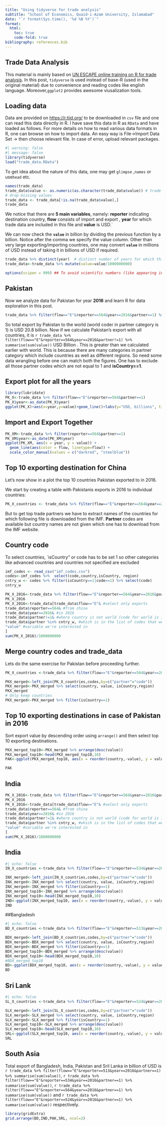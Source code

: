 ```yaml
---
title: "Using tidyverse for trade analysis"
subtitle: "School of Economics, Quaid-i-Azam University, Islamabad"
date: "`r format(Sys.time(), '%d %B %Y')`"
format: 
  html:
    toc: true
    code-fold: true
bibliography: references.bib
---
```


## Trade Data Analysis

This material is mainly based on [UN ESCAPE online training on R for trade analysis](https://r.tiid.org/). In this post, `tidyverse` is used instead of base-R (used in the original material) due to convenience and reading codes like english language. Moreover,`ggplot2` provides awesome viusalization tools.

## Loading data

Data are provided on <https://r.tiid.org/> to be downloaded in `csv` file and one can read this data directly in R. I have save this data in R as `RData` and have loaded as follows. For more details on how to read various data formats in R, one can browse on how to import data. An easy way is File-\>Import Data Set -\> then choose relevant file. In case of error, upload relevant packages.

```r
#| warning: false
#| message: false
library(tidyverse)
load("trade_data.RData")

```

To get idea about the nature of this data, one may get `glimpse` ,`names` or use`head` etc.

```r
names(trade_data)
trade_data$value <- as.numeric(as.character(trade_data$value)) # trade value as numeric
# drop missing values
trade_data <- trade_data[!is.na(trade_data$value),]
trade_data
```

We notice that there are **5 main variables**, namely: **reporter** indicating destination country, **flow** consists of import and export , **year** for which trade data are included in this file and **value** is USD.\`

We can now check the **`value`** in billion by dividing the previous function by a billion. Notice after the comma we specify the value column. Other than very large exporting/importing countries, one may convert **`value`** in millions of USD instead of taking it in billions of USD if required.

```r
trade_data %>% distinct(year)  # distinct number of years for which this trade data are available
trade_data<-trade_data %>% mutate(value=value/1000000000)

options(scipen = 999) ## To avoid scientific numbers (like appearing in exponents)
```

## Pakistan

Now we analyze data for Pakistan for year **2016** and learn R for data exploration in this post.

```r

trade_data %>% filter(flow=="E"&reporter==564&year==2016&partner==1) %>% select(value)

```

So total export by Pakistan to the world (world coder in partner category is 1) is USD 20.8 billion. Now if we calculate Pakistan's export with all countries, it is `r trade_data %>% filter(flow=="E"&reporter==564&year==2016&partner!=1) %>% summarise(sum(value))` USD Billion . This is greater than we calculated earlier with world. This is because there are many categories in partner category which include countries as well as different regions. So need some data wrangling before one can match both the figures. One has to exclude all those partner codes which are not equal to 1 and **isCountry==1**.

## Export plot for all the years

```r
library(lubridate)
PK_X<-trade_data %>% filter(flow=="E"&reporter==564&partner==1)
PK_X$year<-as_date(PK_X$year)
ggplot(PK_X)+aes(x=year,y=value)+geom_line()+labs(y="USD, billions", title = "Pakistan's world export")
```

## Import and Export Together

```r
PK_XM<-trade_data %>% filter(reporter==564&partner==1)
PK_XM$year<-as_date(PK_XM$year)
ggplot(PK_XM, aes(x = year, y = value)) + 
  geom_line(aes(color = flow, linetype=flow)) + 
  scale_color_manual(values = c("darkred", "steelblue"))
```

## Top 10 exporting destination for China

Let's now show in a plot the top 10 countries Pakistan exported to in 2016.

We start by creating a table with Pakistanis exports in 2016 to individual countries:

```r
PK_X_countries <- trade_data %>% filter(flow=="E"&reporter==564&year==2016&partner==1)

```

But to get top trade partners we have to extract names of the countries for which following file is downloaded from the IMF. **Partner** codes are available but country names are not given which one has to download from the IMF website.

## Country code

To select countries, \`isCountry" or code has to be set 1 so other categories like advanced countries and countries not specified are excluded

```r

imf_codes <- read_csv("imf_codes.csv")
codes<-imf_codes %>%  select(code,country,isCountry, region)
cntry_w <- codes %>% filter(isCountry==1|code==1) %>% select(code)
cntry_w
```

```r
PK_X_2016<-trade_data %>% filter(flow=="E"&reporter==564&year==2016&partner!=1&partner %in% cntry_w) 
PK_X_2016 
PK_X_2016<-trade_data[trade_data$flow=="E"& #select only exports
trade_data$reporter==564& #from china
trade_data$year==2016& #in 2016
trade_data$partner!=1& #where country is not world (code for world is 1)
trade_data$partner %in% cntry_w, #which is in the list of codes that we filtered earlier
"value" #variable we're interested in
]
sum(PK_X_2016)/1000000000
```

## Merge country codes and trade_data

Lets do the same exercise for Pakistan before proceeding further.

```r
PK_X_countries <-trade_data %>% filter(flow=="E"&reporter==564&year==2016&partner!=1)

PKX_merged<-left_join(PK_X_countries,codes,by=c("partner"="code"))
PKX_merged<-PKX_merged %>% select(country, value, isCountry,region)
PKX_merged
# Only keep countries
PKX_merged<-PKX_merged %>% filter(isCountry==1)

```

## Top 10 exporting destinations in case of Pakistan in 2016

Sort export value by descending order using `arrange()` and then select top 10 exporting destinations.

```r
PKX_merged_top10<-PKX_merged %>% arrange(desc(value)) 
PKX_merged_top10<-head(PKX_merged_top10,10)
PAK<-ggplot(PKX_merged_top10, aes(x = reorder(country,-value), y = value*1000, fill=region))+geom_bar(stat='identity')+theme(axis.text.x = element_text(angle = 90, size = 10))+labs(x="",y="USD Millions",title="Top 10 exporting destinations of Pakistan in 2016")

PAK
```

## India

```r
PK_X_2016<-trade_data %>% filter(flow=="E"&reporter==564&year==2016&partner!=1&partner %in% cntry_w) 
PK_X_2016 
PK_X_2016<-trade_data[trade_data$flow=="E"& #select only exports
trade_data$reporter==564& #from china
trade_data$year==2016& #in 2016
trade_data$partner!=1& #where country is not world (code for world is 1)
trade_data$partner %in% cntry_w, #which is in the list of codes that we filtered earlier
"value" #variable we're interested in
]
sum(PK_X_2016)/1000000000
```

## India

```r
#| echo: false
IN_X_countries <-trade_data %>% filter(flow=="E"&reporter==534&year==2016&partner!=1)

INX_merged<-left_join(IN_X_countries,codes,by=c("partner"="code"))
INX_merged<-INX_merged %>% select(country, value, isCountry,region)
INX_merged<-INX_merged %>% filter(isCountry==1)
INX_merged_top10<-INX_merged %>% arrange(desc(value)) 
INX_merged_top10<-head(INX_merged_top10,10)
IND<-ggplot(INX_merged_top10, aes(x = reorder(country,-value), y = value*1000, fill=region))+geom_bar(stat='identity')+theme(axis.text.x = element_text(angle = 90, size = 10))+labs(x="",y="USD Millions",title="Top 10 exporting destinations of India in 2016")
IND
```

##Bangladesh

```r
#| echo: false
BD_X_countries <-trade_data %>% filter(flow=="E"&reporter==513&year==2016&partner!=1)

BDX_merged<-left_join(BD_X_countries,codes,by=c("partner"="code"))
BDX_merged<-BDX_merged %>% select(country, value, isCountry,region)
BDX_merged<-BDX_merged %>% filter(isCountry==1)
BDX_merged_top10<-BDX_merged %>% arrange(desc(value)) 
BDX_merged_top10<-head(BDX_merged_top10,10)
#BDX_merged_top10
BD<-ggplot(BDX_merged_top10, aes(x = reorder(country,-value), y = value*1000, fill=region))+geom_bar(stat='identity')+theme(axis.text.x = element_text(angle = 90, size = 10))+labs(x="",y="USD Millions",title="Top 10 exporting destinations of Bangladesh in 2016")
BD

```

## Sri Lank

```r
#| echo: false
SL_X_countries <-trade_data %>% filter(flow=="E"&reporter==524&year==2016&partner!=1)

SLX_merged<-left_join(SL_X_countries,codes,by=c("partner"="code"))
SLX_merged<-SLX_merged %>% select(country, value, isCountry,region)
SLX_merged<-SLX_merged %>% filter(isCountry==1)
SLX_merged_top10<-SLX_merged %>% arrange(desc(value)) 
SLX_merged_top10<-head(SLX_merged_top10,10)
SRL<-ggplot(SLX_merged_top10, aes(x = reorder(country,-value), y = value*1000, fill=region))+geom_bar(stat='identity')+theme(axis.text.x = element_text(angle = 90, size = 10))+labs(x="",y="USD Millions",title="Top 10 exporting destinations of Sri Lank in 2016")
SRL
```

## South Asia

Total export of Bangladesh, India, Pakistan and Sril Lanka in billion of USD is `r trade_data %>% filter(flow=="E"&reporter==513&year==2016&partner==1) %>% summarise(sum(value))`, `r trade_data %>% filter(flow=="E"&reporter==534&year==2016&partner==1) %>% summarise(sum(value))`, `r trade_data %>% filter(flow=="E"&reporter==564&year==2016&partner==1) %>% summarise(sum(value))` and `r trade_data %>% filter(flow=="E"&reporter==524&year==2016&partner==1) %>% summarise(sum(value))` respectively.

```r
library(gridExtra)
grid.arrange(BD,IND,PAK,SRL, ncol=2)
```

